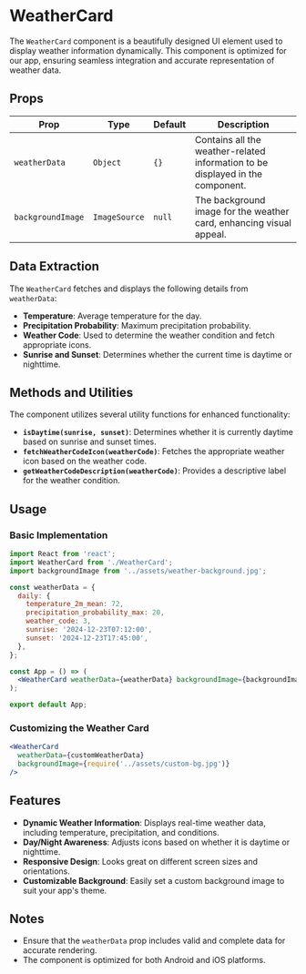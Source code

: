 # WeatherCard

The `WeatherCard` component is a beautifully designed UI element used to display weather information dynamically. This component is optimized for our app, ensuring seamless integration and accurate representation of weather data.

## Props

| Prop              | Type          | Default | Description                                                                    |
| ----------------- | ------------- | ------- | ------------------------------------------------------------------------------ |
| `weatherData`     | `Object`      | `{}`    | Contains all the weather-related information to be displayed in the component. |
| `backgroundImage` | `ImageSource` | `null`  | The background image for the weather card, enhancing visual appeal.            |

## Data Extraction

The `WeatherCard` fetches and displays the following details from `weatherData`:

- **Temperature**: Average temperature for the day.
- **Precipitation Probability**: Maximum precipitation probability.
- **Weather Code**: Used to determine the weather condition and fetch appropriate icons.
- **Sunrise and Sunset**: Determines whether the current time is daytime or nighttime.

## Methods and Utilities

The component utilizes several utility functions for enhanced functionality:

- **`isDaytime(sunrise, sunset)`**: Determines whether it is currently daytime based on sunrise and sunset times.
- **`fetchWeatherCodeIcon(weatherCode)`**: Fetches the appropriate weather icon based on the weather code.
- **`getWeatherCodeDescription(weatherCode)`**: Provides a descriptive label for the weather condition.

## Usage

### Basic Implementation

```jsx
import React from 'react';
import WeatherCard from './WeatherCard';
import backgroundImage from '../assets/weather-background.jpg';

const weatherData = {
  daily: {
    temperature_2m_mean: 72,
    precipitation_probability_max: 20,
    weather_code: 3,
    sunrise: '2024-12-23T07:12:00',
    sunset: '2024-12-23T17:45:00',
  },
};

const App = () => (
  <WeatherCard weatherData={weatherData} backgroundImage={backgroundImage} />
);

export default App;
```

### Customizing the Weather Card

```jsx
<WeatherCard
  weatherData={customWeatherData}
  backgroundImage={require('../assets/custom-bg.jpg')}
/>
```

## Features

- **Dynamic Weather Information**: Displays real-time weather data, including temperature, precipitation, and conditions.
- **Day/Night Awareness**: Adjusts icons based on whether it is daytime or nighttime.
- **Responsive Design**: Looks great on different screen sizes and orientations.
- **Customizable Background**: Easily set a custom background image to suit your app's theme.

## Notes

- Ensure that the `weatherData` prop includes valid and complete data for accurate rendering.
- The component is optimized for both Android and iOS platforms.
